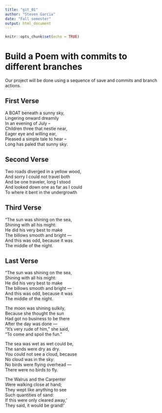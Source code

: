 ```yaml
---
title: "git_01"
author: "Steven Garcia"
date: "Fall semester"
output: html_document
---
```


```r
knitr::opts_chunk$set(echo = TRUE)
```
# Build a Poem with commits to different branches
Our project will be done using a sequence of save and commits and branch actions.
<!-- Do not modify or change any text in "!--" bracketed areas such as this --- these are instructions to
you, if you change any of this the git program will notice it and compromise your git merging strategy !-->

## First Verse 
<!--Put the first five lines of a poem by Lewis Carrol in this section!-->

A BOAT beneath a sunny sky,  
Lingering onward dreamily  
In an evening of July --  
Children three that nestle near,  
Eager eye and willing ear,  
Pleased a simple tale to hear --  
Long has paled that sunny sky:  


## Second Verse
<!--Put the first five lines of a poem by Robert Frost here!-->

Two roads diverged in a yellow wood,  
And sorry I could not travel both  
And be one traveler, long I stood  
And looked down one as far as I could  
To where it bent in the undergrowth  

## Third Verse
<!--Put the first two verses of The Walrus and the Carpenter here!-->

"The sun was shining on the sea,  
      Shining with all his might:  
He did his very best to make  
      The billows smooth and bright —  
And this was odd, because it was  
      The middle of the night.  

## Last Verse
<!--Put a short poem you created using chatGPT of 20 to 30 lines,here!-->

"The sun was shining on the sea,  
      Shining with all his might:  
He did his very best to make  
      The billows smooth and bright —  
And this was odd, because it was  
      The middle of the night.  

The moon was shining sulkily,  
      Because she thought the sun  
Had got no business to be there  
      After the day was done —  
"It's very rude of him," she said,  
      "To come and spoil the fun."  

The sea was wet as wet could be,  
      The sands were dry as dry.  
You could not see a cloud, because  
      No cloud was in the sky:  
No birds were flying overhead —  
      There were no birds to fly.  

The Walrus and the Carpenter  
      Were walking close at hand;  
They wept like anything to see  
      Such quantities of sand:  
If this were only cleared away,'  
      They said, it would be grand!'  


